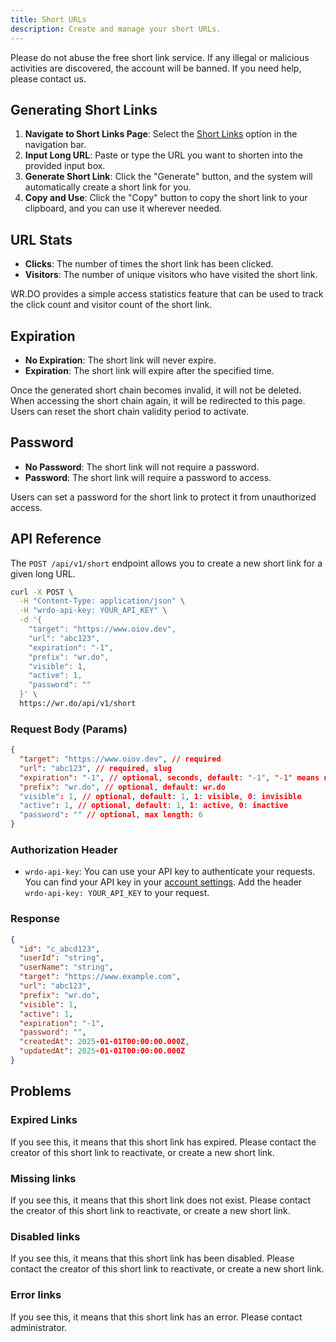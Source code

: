---
title: Short URLs
description: Create and manage your short URLs.
---

<Callout type="warning" twClass="mt-0">
  Please do not abuse the free short link service. If any illegal or malicious activities are discovered, the account will be banned. If you need help, please contact us.
</Callout>

## Generating Short Links

1. **Navigate to Short Links Page**: Select the [Short Links](https://wr.do/dashboard/urls) option in the navigation bar.
2. **Input Long URL**: Paste or type the URL you want to shorten into the provided input box.
3. **Generate Short Link**: Click the "Generate" button, and the system will automatically create a short link for you.
4. **Copy and Use**: Click the "Copy" button to copy the short link to your clipboard, and you can use it wherever needed.

## URL Stats

- **Clicks**: The number of times the short link has been clicked.
- **Visitors**: The number of unique visitors who have visited the short link.

WR.DO provides a simple access statistics feature that can be used to track the click count and visitor count of the short link.

## Expiration

- **No Expiration**: The short link will never expire.
- **Expiration**: The short link will expire after the specified time.

Once the generated short chain becomes invalid, it will not be deleted. When accessing the short chain again, it will be redirected to this page. Users can reset the short chain validity period to activate.

## Password

- **No Password**: The short link will not require a password.
- **Password**: The short link will require a password to access.

Users can set a password for the short link to protect it from unauthorized access.

## API Reference

The `POST /api/v1/short` endpoint allows you to create a new short link for a given long URL.


```bash
curl -X POST \
  -H "Content-Type: application/json" \
  -H "wrdo-api-key: YOUR_API_KEY" \
  -d '{
    "target": "https://www.oiov.dev",
    "url": "abc123",
    "expiration": "-1",
    "prefix": "wr.do",
    "visible": 1,
    "active": 1,
    "password": ""
  }' \
  https://wr.do/api/v1/short
```

### Request Body (Params)

```json
{
  "target": "https://www.oiov.dev", // required
  "url": "abc123", // required, slug
  "expiration": "-1", // optional, seconds, default: "-1", "-1" means no expiration; "60" means 60 seconds
  "prefix": "wr.do", // optional, default: wr.do
  "visible": 1, // optional, default: 1, 1: visible, 0: invisible
  "active": 1, // optional, default: 1, 1: active, 0: inactive
  "password": "" // optional, max length: 6
}
```

### Authorization Header

- `wrdo-api-key`: You can use your API key to authenticate your requests. 
You can find your API key in your [account settings](/dashboard/settings).
Add the header `wrdo-api-key: YOUR_API_KEY` to your request.

### Response

```json
{
  "id": "c_abcd123",
  "userId": "string",
  "userName": "string",
  "target": "https://www.example.com",
  "url": "abc123",
  "prefix": "wr.do",
  "visible": 1,
  "active": 1,
  "expiration": "-1",
  "password": "",
  "createdAt": 2025-01-01T00:00:00.000Z,
  "updatedAt": 2025-01-01T00:00:00.000Z
}
```

## Problems

### Expired Links

If you see this, it means that this short link has expired. 
Please contact the creator of this short link to reactivate, or create a new short link.

### Missing links

If you see this, it means that this short link does not exist.
Please contact the creator of this short link to reactivate, or create a new short link.

### Disabled links

If you see this, it means that this short link has been disabled.
Please contact the creator of this short link to reactivate, or create a new short link.

### Error links

If you see this, it means that this short link has an error. Please contact administrator.